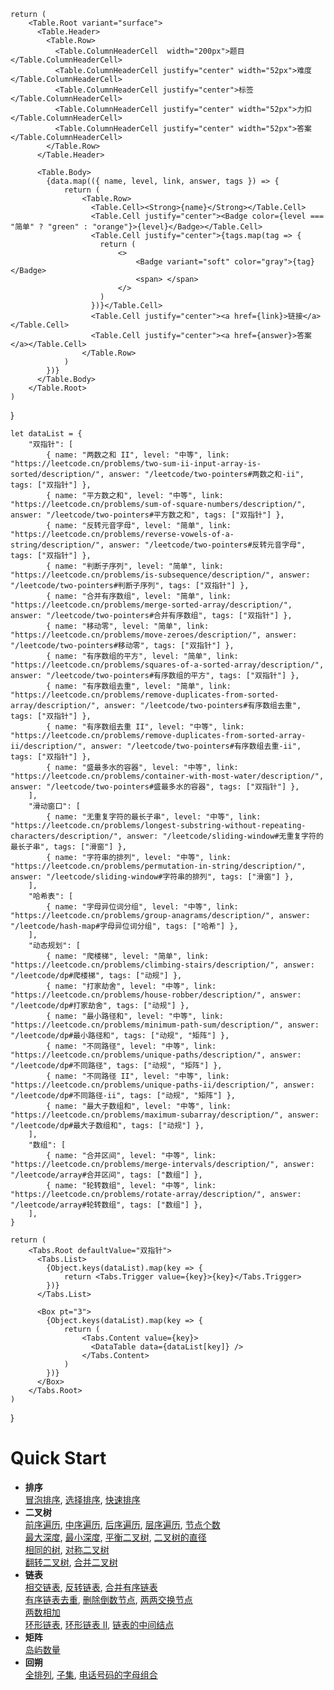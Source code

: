
    return (
        <Table.Root variant="surface">
          <Table.Header>
            <Table.Row>
              <Table.ColumnHeaderCell  width="200px">题目</Table.ColumnHeaderCell>
              <Table.ColumnHeaderCell justify="center" width="52px">难度</Table.ColumnHeaderCell>
              <Table.ColumnHeaderCell justify="center">标签</Table.ColumnHeaderCell>
              <Table.ColumnHeaderCell justify="center" width="52px">力扣</Table.ColumnHeaderCell>
              <Table.ColumnHeaderCell justify="center" width="52px">答案</Table.ColumnHeaderCell>
            </Table.Row>
          </Table.Header>

          <Table.Body>
            {data.map(({ name, level, link, answer, tags }) => {
                return (
                    <Table.Row>
                      <Table.Cell><Strong>{name}</Strong></Table.Cell>
                      <Table.Cell justify="center"><Badge color={level === "简单" ? "green" : "orange"}>{level}</Badge></Table.Cell>
                      <Table.Cell justify="center">{tags.map(tag => {
                        return (
                            <>
                                <Badge variant="soft" color="gray">{tag}</Badge>
                                <span> </span>
                            </>
                        )
                      })}</Table.Cell>
                      <Table.Cell justify="center"><a href={link}>链接</a></Table.Cell>
                      <Table.Cell justify="center"><a href={answer}>答案</a></Table.Cell>
                    </Table.Row>
                )
            })}
          </Table.Body>
        </Table.Root>
    )
}

    let dataList = {
        "双指针": [
            { name: "两数之和 II", level: "中等", link: "https://leetcode.cn/problems/two-sum-ii-input-array-is-sorted/description/", answer: "/leetcode/two-pointers#两数之和-ii", tags: ["双指针"] },
            { name: "平方数之和", level: "中等", link: "https://leetcode.cn/problems/sum-of-square-numbers/description/", answer: "/leetcode/two-pointers#平方数之和", tags: ["双指针"] },
            { name: "反转元音字母", level: "简单", link: "https://leetcode.cn/problems/reverse-vowels-of-a-string/description/", answer: "/leetcode/two-pointers#反转元音字母", tags: ["双指针"] },
            { name: "判断子序列", level: "简单", link: "https://leetcode.cn/problems/is-subsequence/description/", answer: "/leetcode/two-pointers#判断子序列", tags: ["双指针"] },
            { name: "合并有序数组", level: "简单", link: "https://leetcode.cn/problems/merge-sorted-array/description/", answer: "/leetcode/two-pointers#合并有序数组", tags: ["双指针"] },
            { name: "移动零", level: "简单", link: "https://leetcode.cn/problems/move-zeroes/description/", answer: "/leetcode/two-pointers#移动零", tags: ["双指针"] },
            { name: "有序数组的平方", level: "简单", link: "https://leetcode.cn/problems/squares-of-a-sorted-array/description/", answer: "/leetcode/two-pointers#有序数组的平方", tags: ["双指针"] },
            { name: "有序数组去重", level: "简单", link: "https://leetcode.cn/problems/remove-duplicates-from-sorted-array/description/", answer: "/leetcode/two-pointers#有序数组去重", tags: ["双指针"] },
            { name: "有序数组去重 II", level: "中等", link: "https://leetcode.cn/problems/remove-duplicates-from-sorted-array-ii/description/", answer: "/leetcode/two-pointers#有序数组去重-ii", tags: ["双指针"] },
            { name: "盛最多水的容器", level: "中等", link: "https://leetcode.cn/problems/container-with-most-water/description/", answer: "/leetcode/two-pointers#盛最多水的容器", tags: ["双指针"] },
        ],
        "滑动窗口": [
            { name: "无重复字符的最长子串", level: "中等", link: "https://leetcode.cn/problems/longest-substring-without-repeating-characters/description/", answer: "/leetcode/sliding-window#无重复字符的最长子串", tags: ["滑窗"] },
            { name: "字符串的排列", level: "中等", link: "https://leetcode.cn/problems/permutation-in-string/description/", answer: "/leetcode/sliding-window#字符串的排列", tags: ["滑窗"] },
        ],
        "哈希表": [
            { name: "字母异位词分组", level: "中等", link: "https://leetcode.cn/problems/group-anagrams/description/", answer: "/leetcode/hash-map#字母异位词分组", tags: ["哈希"] },
        ],
        "动态规划": [
            { name: "爬楼梯", level: "简单", link: "https://leetcode.cn/problems/climbing-stairs/description/", answer: "/leetcode/dp#爬楼梯", tags: ["动规"] },
            { name: "打家劫舍", level: "中等", link: "https://leetcode.cn/problems/house-robber/description/", answer: "/leetcode/dp#打家劫舍", tags: ["动规"] },
            { name: "最小路径和", level: "中等", link: "https://leetcode.cn/problems/minimum-path-sum/description/", answer: "/leetcode/dp#最小路径和", tags: ["动规", "矩阵"] },
            { name: "不同路径", level: "中等", link: "https://leetcode.cn/problems/unique-paths/description/", answer: "/leetcode/dp#不同路径", tags: ["动规", "矩阵"] },
            { name: "不同路径 II", level: "中等", link: "https://leetcode.cn/problems/unique-paths-ii/description/", answer: "/leetcode/dp#不同路径-ii", tags: ["动规", "矩阵"] },
            { name: "最大子数组和", level: "中等", link: "https://leetcode.cn/problems/maximum-subarray/description/", answer: "/leetcode/dp#最大子数组和", tags: ["动规"] },
        ],
        "数组": [
            { name: "合并区间", level: "中等", link: "https://leetcode.cn/problems/merge-intervals/description/", answer: "/leetcode/array#合并区间", tags: ["数组"] },
            { name: "轮转数组", level: "中等", link: "https://leetcode.cn/problems/rotate-array/description/", answer: "/leetcode/array#轮转数组", tags: ["数组"] },
        ],
    }

    return (
        <Tabs.Root defaultValue="双指针">
          <Tabs.List>
            {Object.keys(dataList).map(key => {
                return <Tabs.Trigger value={key}>{key}</Tabs.Trigger>
            })}
          </Tabs.List>

          <Box pt="3">
            {Object.keys(dataList).map(key => {
                return (
                    <Tabs.Content value={key}>
                      <DataTable data={dataList[key]} />
                    </Tabs.Content>
                )
            })}
          </Box>
        </Tabs.Root>
    )
}

# Quick Start
<DataTab />

- **排序**\
[冒泡排序](/leetcode/sort#冒泡排序),
[选择排序](/leetcode/sort#选择排序),
[快速排序](/leetcode/sort#快速排序)
- **二叉树**\
[前序遍历](/leetcode/binary-tree#前序遍历),
[中序遍历](/leetcode/binary-tree#中序遍历),
[后序遍历](/leetcode/binary-tree#后序遍历),
[层序遍历](/leetcode/binary-tree#层序遍历),
[节点个数](/leetcode/binary-tree#节点个数)\
[最大深度](/leetcode/binary-tree#最大深度),
[最小深度](/leetcode/binary-tree#最小深度),
[平衡二叉树](/leetcode/binary-tree#平衡二叉树),
[二叉树的直径](/leetcode/binary-tree#二叉树的直径)\
[相同的树](/leetcode/binary-tree#相同的树),
[对称二叉树](/leetcode/binary-tree#对称二叉树)\
[翻转二叉树](/leetcode/binary-tree#翻转二叉树),
[合并二叉树](/leetcode/binary-tree#合并二叉树)
- **链表**\
[相交链表](/leetcode/linked-list#相交链表),
[反转链表](/leetcode/linked-list#反转链表),
[合并有序链表](/leetcode/linked-list#合并有序链表)\
[有序链表去重](/leetcode/linked-list#有序链表去重),
[删除倒数节点](/leetcode/linked-list#删除倒数节点),
[两两交换节点](/leetcode/linked-list#两两交换节点)\
[两数相加](/leetcode/linked-list#两数相加)\
[环形链表](/leetcode/linked-list#环形链表),
[环形链表 II](/leetcode/linked-list#环形链表-ii),
[链表的中间结点](/leetcode/linked-list#链表的中间结点)
- **矩阵**\
[岛屿数量](/leetcode/matrix#岛屿数量)
- **回朔**\
[全排列](/leetcode/backtrack#全排列),
[子集](/leetcode/backtrack#子集),
[电话号码的字母组合](/leetcode/backtrack#电话号码的字母组合)